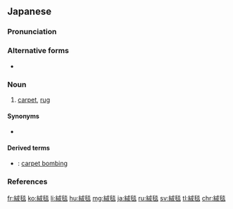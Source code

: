 ==Japanese==
{{wikipedia|lang=ja}}
{{ja-kanjitab|じゅう|たん|yomi=o}}

===Pronunciation===
{{ja-pron|yomi=o|じゅうたん|acc=1|acc_ref=DJR,NHK}}

===Alternative forms===
* {{ja-l|絨緞}}

===Noun===
{{ja-noun|じゅうたん}}

# [[carpet]], [[rug]]

====Synonyms====
* {{ja-r|カーペット}}

====Derived terms====
{{der-top}}
* {{ja-r|絨毯爆撃|じゅうたんばくげき}}: [[carpet bombing]]
{{der-bottom}}

===References===
<references/>

[[fr:絨毯]]
[[ko:絨毯]]
[[li:絨毯]]
[[hu:絨毯]]
[[mg:絨毯]]
[[ja:絨毯]]
[[ru:絨毯]]
[[sv:絨毯]]
[[tl:絨毯]]
[[chr:絨毯]]